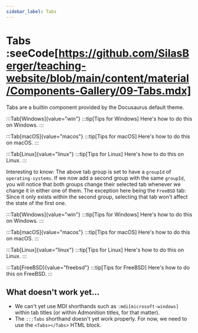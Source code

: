 ```yaml
---
sidebar_label: Tabs
---
```



# Tabs :seeCode[https://github.com/SilasBerger/teaching-website/blob/main/content/material/Components-Gallery/09-Tabs.mdx]
Tabs are a builtin component provided by the Docusaurus default theme.

<Tabs groupId="operating-systems">
  :::Tab[Windows]{value="win"}
  :::tip[Tips for Windows]
  Here's how to do this on Windows.
  :::

  :::Tab[macOS]{value="macos"}
  :::tip[Tips for macOS]
  Here's how to do this on macOS.
  :::

  :::Tab[Linux]{value="linux"}
  :::tip[Tips for Linux]
  Here's how to do this on Linux.
  :::
</Tabs>

Interesting to know: The above tab group is set to have a `groupId` of `operating-systems`. If we now add a second group with the same `groupId`, you will notice that both groups change their selected tab whenever we change it in either one of them. The  exception here being the `FreeBSD` tab: Since it only exists within the second group, selecting that tab won't affect the state of the first one.

<Tabs groupId="operating-systems">
  :::Tab[Windows]{value="win"}
  :::tip[Tips for Windows]
  Here's how to do this on Windows.
  :::

  :::Tab[macOS]{value="macos"}
  :::tip[Tips for macOS]
  Here's how to do this on macOS.
  :::

  :::Tab[Linux]{value="linux"}
  :::tip[Tips for Linux]
  Here's how to do this on Linux.
  :::

  :::Tab[FreeBSD]{value="freebsd"}
  :::tip[Tips for FreeBSD]
  Here's how to do this on FreeBSD.
  :::
</Tabs>

## What doesn't work yet...
- We can't yet use MDI shorthands such as `:mdi[microsoft-windows]` within tab titles (or within Admonition titles, for that matter).
- The `:::Tabs` shorthand doesn't yet work properly. For now, we need to use the `<Tabs></Tabs>` HTML block.
